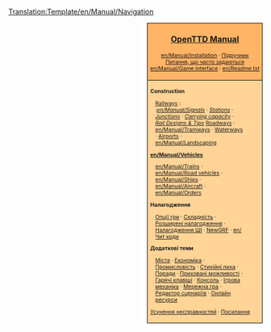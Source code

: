<noinclude>[[Translation:Template/en/Manual/Navigation]]</noinclude><noinclude>{{en/Translation|origin= Template:en/Manual/Navigation
|from  = en
|to    = uk
|Percentage = 2
}}</noinclude>
<div style="float:right; padding-left:12px; background:#ffffff;">
<div style="border:1px solid #000000; background:#ffb466; padding:5px; -moz-border-radius-topleft:5px; -moz-border-radius-topright:5px; font-size: 12pt;">
<center><strong><font size="3">[[uk/Manual/Main Page|OpenTTD Manual]]</font></strong></center>
<div style="font-size: 8pt; text-align: center;">
[[en/Manual/Installation]] &middot; 
[[uk/Підручник|Підручник]]<br />
[[uk/Питання, що часто задаються|Питання, що часто задаються]]<br /> 
[[en/Manual/Game interface]] &middot;
[[en/Readme.txt]]
</div>
</div>
<div style="border:1px solid black; border-top-width: 0px; background:#ffd496; padding:5px; -moz-border-radius-bottomleft:5px; -moz-border-radius-bottomright:8px; font-size: 8pt;">

<div style="width: 186px">
'''Construction'''
<div style="margin-left:10px;">
[[en/Manual/Railway construction|Railways]] : <br />
:''[[en/Manual/Signals]]'' &middot; ''[[en/Manual/Railway station|Stations]]'' &middot; ''[[en/Community/Junctionary/Main Page|Junctions]]'' &middot; ''[[en/Community/Railway Designs|Carrying capacity]]'' &middot; ''[[en/Community/Rail Designs|Rail Designs & Tips]]''
[[en/Manual/Roadway construction|Roadways]] &middot; [[en/Manual/Tramways]] &middot; [[en/Manual/Waterway construction|Waterways]] &middot; [[en/Manual/Airport construction|Airports]] &middot; [[en/Manual/Landscaping]]
</div>
</div>

<div style="width: 186px">
'''[[en/Manual/Vehicles]]'''
<div style="margin-left:10px;">
[[en/Manual/Trains]] &middot; [[en/Manual/Road vehicles]] &middot; [[en/Manual/Ships]] &middot;
[[en/Manual/Aircraft]] &middot; [[en/Manual/Orders]]
</div>
</div>

<div style="width: 186px">
'''Налагодження'''
<div style="margin-left:10px;">
[[uk/Вікно опцій гри|Опції гри]] &middot; [[uk/Складність|Складність]] &middot; [[uk/Розширені налагодження|Розширені налагодження]] &middot; [[uk/Налагодження ШІ|Налагодження ШІ]] &middot;
[[uk/NewGRF|NewGRF]] &middot; [[en/Чит коди]]
</div>
</div>

<div style="width: 186px">
'''Додаткові теми'''<br />
<div style="margin-left:10px;">
[[uk/Місто|Міста]] &middot; [[uk/Економіка|Економіка]] &middot; [[uk/Промисловість|Промисловість]] &middot;
[[uk/Стихійні лиха|Стихійні лиха]] &middot; [[uk/Поради|Поради]] &middot;
[[uk/Приховані можливості|Приховані можливості]] &middot; [[uk/Гарячі клавіші|Гарячі клавіші]] &middot;
[[uk/Консоль|Консоль]] &middot; [[uk/Ігрова механіка|Ігрова механіка]] &middot;
[[uk/Мережна гра|Мережна гра]] &middot; [[uk/Редактор сценаріїв|Редактор сценаріїв]] &middot;
[[uk/Онлайн ресурси|Онлайн ресурси]]
</div>
</div>

[[uk/Усунення несправностей|Усунення несправностей]] &middot; [[uk/Посилання|Посилання]]
</div>
</div>
<includeonly>[[Category:en/Manual/Manual|{{PAGENAME}}]]</includeonly>